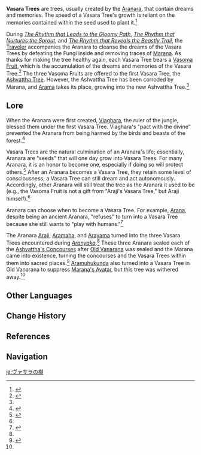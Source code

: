 {{Stub|more images, etymology}}
{{Terminology Infobox
|image        = Fane of Ashvattha.png
|caption      = The Ashvattha Tree, the oldest Vasara Tree
|type         = Lore
|region       = Sumeru
|subregion    = Dharma Forest
}}
'''Vasara Trees''' are trees, usually created by the [[Aranara]], that contain dreams and memories. The speed of a Vasara Tree's growth is reliant on the memories contained within the seed used to plant it.<ref name="Fruits">{{Ref/Quest|For Fruits, Seeds, and Trees}}</ref>

During ''[[The Rhythm that Leads to the Gloomy Path]]'', ''[[The Rhythm that Nurtures the Sprout]]'', and ''[[The Rhythm that Reveals the Beastly Trail]]'', the [[Traveler]] accompanies the Aranara to cleanse the dreams of the Vasara Trees by defeating the Fungi inside and removing traces of [[Marana]]. As thanks for making the tree healthy again, each Vasara Tree bears a [[Vasoma Fruit]], which is the accumulation of the dreams and memories of the Vasara Tree.<ref name="Gloomy">{{Ref/Quest|The Rhythm that Leads to the Gloomy Path}}</ref> The three Vasoma Fruits are offered to the first Vasara Tree, the [[Fane of Ashvattha|Ashvattha Tree]]. However, the Ashvattha Tree has been corroded by Marana, and [[Arama]] takes its place, growing into the new Ashvattha Tree.<ref name="Fruits" />

==Lore==
When the Aranara were first created, [[Viaghara]], the ruler of the jungle, blessed them under the first Vasara Tree. Viaghara's "pact with the divine" prevented the Aranara from being harmed by the birds and beasts of the forest.<ref>{{Ref/Arti|Laurel Coronet}}</ref>

Vasara Trees are the natural culmination of an Aranara's life; essentially, Aranara are "seeds" that will one day grow into Vasara Trees. For many Aranara, it is an honor to become one, especially if doing so will protect others.<ref name="Festival Utsava">{{Ref/Quest|Festival Utsava}}</ref> After an Aranara becomes a Vasara Tree, they retain some level of consciousness; a Vasara Tree can still dream and act autonomously. Accordingly, other Aranara will still treat the tree as the Aranara it used to be (e.g., the Vasoma Fruit is not a gift from "Araji's Vasara Tree," but Araji himself).<ref name="Fruits" />

Aranara can choose when to become a Vasara Tree. For example, [[Arana]], despite being an ancient Aranara, "refuses" to turn into a Vasara Tree because she still wants to "play with humans."<ref name="Araja">{{Ref/NPC|Araja}}</ref>

The Aranara [[Araji]], [[Aramaha]], and [[Arayama]] turned into the three Vasara Trees encountered during ''[[Aranyaka]]''.<ref name="Fruits" /> These three Aranara sealed each of the [[Ashvattha's Concourse]]s after [[Old Vanarana]] was sealed and the Marana came into existence, turning the concourses and the Vasara Trees within them into sacred places.<ref>{{Ref/Quest|Encounter in the Woods}}</ref> [[Aramuhukunda]] also turned into a Vasara Tree in Old Vanarana to suppress [[Marana's Avatar]], but this tree was withered away.<ref name="Fruits" />
<!--
==Trivia==
===Etymology===
-->

==Other Languages==
{{Other Languages|default_hidden=1
|en      = Vasara Tree
|zhs     = 莎兰树
|zhs_rm  = Shālán-shù
|zht     = 莎蘭樹
|zht_rm  = Shālán-shù
|ja      = ヴァサラの樹
|ja_rm   = Vasara no Ki
|ko      = 바사라 나무
|es      = Árbol vasara
|fr      = Arbre vasara
|ru      = Васара
|th      = ต้น Vasara
|th_rm   = Ton Vasara
|vi      = Cây Vasara
|de      = Vasara
|id      = Pohon Vasara
|pt      = Árvore Vasara
|tr      = Vasara Ağacı
|it      = Alberi di Vasara
}}

==Change History==
{{Change History|introduced=3.0}}

==References==
{{Reflist}}

==Navigation==
{{Lore Navbox|Terminology}}

[[ja:ヴァサラの樹]]